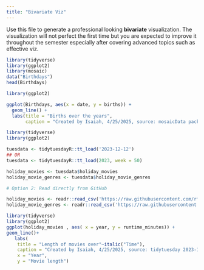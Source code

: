 ```yaml
---
title: "Bivariate Viz"
---
```


Use this file to generate a professional looking **bivariate** visualization.  The visualization will not perfect the first time but you are expected to improve it throughout the semester especially after covering advanced topics such as effective viz.

```r
library(tidyverse)
library(ggplot2)
library(mosaic)
data("Birthdays")
head(Birthdays)
```


```r
library(ggplot2)

ggplot(Birthdays, aes(x = date, y = births)) +
  geom_line() +
  labs(title = "Births over the years",
       caption = "Created by Isaiah, 4/25/2025, source: mosaicData package")
```

```r
library(tidyverse)
library(ggplot2)

tuesdata <- tidytuesdayR::tt_load('2023-12-12')
## OR
tuesdata <- tidytuesdayR::tt_load(2023, week = 50)

holiday_movies <- tuesdata$holiday_movies
holiday_movie_genres <- tuesdata$holiday_movie_genres

# Option 2: Read directly from GitHub

holiday_movies <- readr::read_csv('https://raw.githubusercontent.com/rfordatascience/tidytuesday/main/data/2023/2023-12-12/holiday_movies.csv')
holiday_movie_genres <- readr::read_csv('https://raw.githubusercontent.com/rfordatascience/tidytuesday/main/data/2023/2023-12-12/holiday_movie_genres.csv')
```


```r

library(tidyverse)
library(ggplot2)
ggplot(holiday_movies , aes( x = year, y = runtime_minutes)) +
geom_line()+
   labs(
    title = "Length of movies over"~italic("Time"),
    caption = "Created by Isaiah, 4/25/2025, source: tidytuesday 2023-12-12", 
    x = "Year",
    y = "Movie length")  
  
```
